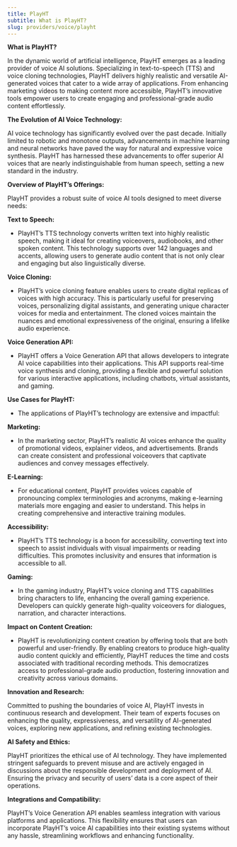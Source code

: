 ```yaml
---
title: PlayHT
subtitle: What is PlayHT?
slug: providers/voice/playht
---
```



**What is PlayHT?**

In the dynamic world of artificial intelligence, PlayHT emerges as a leading provider of voice AI solutions. Specializing in text-to-speech (TTS) and voice cloning technologies, PlayHT delivers highly realistic and versatile AI-generated voices that cater to a wide array of applications. From enhancing marketing videos to making content more accessible, PlayHT’s innovative tools empower users to create engaging and professional-grade audio content effortlessly.

**The Evolution of AI Voice Technology:**

AI voice technology has significantly evolved over the past decade. Initially limited to robotic and monotone outputs, advancements in machine learning and neural networks have paved the way for natural and expressive voice synthesis. PlayHT has harnessed these advancements to offer superior AI voices that are nearly indistinguishable from human speech, setting a new standard in the industry.

**Overview of PlayHT’s Offerings:**

PlayHT provides a robust suite of voice AI tools designed to meet diverse needs:

**Text to Speech:**

- PlayHT’s TTS technology converts written text into highly realistic speech, making it ideal for creating voiceovers, audiobooks, and other spoken content. This technology supports over 142 languages and accents, allowing users to generate audio content that is not only clear and engaging but also linguistically diverse.

**Voice Cloning:**

- PlayHT’s voice cloning feature enables users to create digital replicas of voices with high accuracy. This is particularly useful for preserving voices, personalizing digital assistants, and generating unique character voices for media and entertainment. The cloned voices maintain the nuances and emotional expressiveness of the original, ensuring a lifelike audio experience.

**Voice Generation API:**

- PlayHT offers a Voice Generation API that allows developers to integrate AI voice capabilities into their applications. This API supports real-time voice synthesis and cloning, providing a flexible and powerful solution for various interactive applications, including chatbots, virtual assistants, and gaming.

**Use Cases for PlayHT:**

- The applications of PlayHT’s technology are extensive and impactful:

**Marketing:**

- In the marketing sector, PlayHT’s realistic AI voices enhance the quality of promotional videos, explainer videos, and advertisements. Brands can create consistent and professional voiceovers that captivate audiences and convey messages effectively.

**E-Learning:**

- For educational content, PlayHT provides voices capable of pronouncing complex terminologies and acronyms, making e-learning materials more engaging and easier to understand. This helps in creating comprehensive and interactive training modules.

**Accessibility:**

- PlayHT’s TTS technology is a boon for accessibility, converting text into speech to assist individuals with visual impairments or reading difficulties. This promotes inclusivity and ensures that information is accessible to all.

**Gaming:**

- In the gaming industry, PlayHT’s voice cloning and TTS capabilities bring characters to life, enhancing the overall gaming experience. Developers can quickly generate high-quality voiceovers for dialogues, narration, and character interactions.

**Impact on Content Creation:**

- PlayHT is revolutionizing content creation by offering tools that are both powerful and user-friendly. By enabling creators to produce high-quality audio content quickly and efficiently, PlayHT reduces the time and costs associated with traditional recording methods. This democratizes access to professional-grade audio production, fostering innovation and creativity across various domains.

**Innovation and Research:**

Committed to pushing the boundaries of voice AI, PlayHT invests in continuous research and development. Their team of experts focuses on enhancing the quality, expressiveness, and versatility of AI-generated voices, exploring new applications, and refining existing technologies.

**AI Safety and Ethics:**

PlayHT prioritizes the ethical use of AI technology. They have implemented stringent safeguards to prevent misuse and are actively engaged in discussions about the responsible development and deployment of AI. Ensuring the privacy and security of users’ data is a core aspect of their operations.

**Integrations and Compatibility:**

PlayHT’s Voice Generation API enables seamless integration with various platforms and applications. This flexibility ensures that users can incorporate PlayHT’s voice AI capabilities into their existing systems without any hassle, streamlining workflows and enhancing functionality.